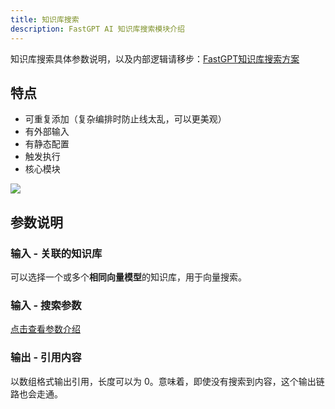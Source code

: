```yaml
---
title: 知识库搜索
description: FastGPT AI 知识库搜索模块介绍
---
```


知识库搜索具体参数说明，以及内部逻辑请移步：[FastGPT知识库搜索方案](/docs/guide/knowledge_base/rag/)

## 特点

- 可重复添加（复杂编排时防止线太乱，可以更美观）
- 有外部输入
- 有静态配置
- 触发执行
- 核心模块

![](/imgs/flow-dataset1.png)

## 参数说明

### 输入 - 关联的知识库

可以选择一个或多个**相同向量模型**的知识库，用于向量搜索。

### 输入 - 搜索参数

[点击查看参数介绍](/docs/guide/knowledge_base/dataset_engine/#搜索参数)

### 输出 - 引用内容

以数组格式输出引用，长度可以为 0。意味着，即使没有搜索到内容，这个输出链路也会走通。
